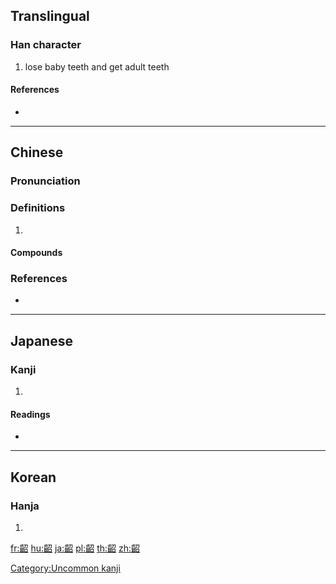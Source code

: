 {{character info/new}}
{{also|龆}}
==Translingual==

===Han character===
{{Han char|rn=211|rad=齒|as=05|sn=20|four=27762|canj=YUSHR}}

# lose baby teeth and get adult teeth

====References====
* {{Han ref|kx=1533.250|dkj=48631|dj=2071.330|hdz=74792.050|uh=9F60|ud=40800|bh=F5BB|bd=62907}}

----

==Chinese==
{{zh-forms|s=龆}}

===Pronunciation===
{{zh-pron
|m=tiáo
|c=tiu4
|cat=
}}

===Definitions===
{{zh-hanzi}}

# {{rfdef|zh}}

====Compounds====
{{zh-der|齠始|齠容|齠年|齠年稚齒|齠齔}}

===References===
* {{R:twedu|B06311}}

----

==Japanese==

===Kanji===
{{ja-kanji|grade=|rs=齒05}}

# {{defn|lang=ja|sort=齒05}}

====Readings====
* {{ja-readings|on=[[ちょう]] (chō)|kun=[[みそっぱ]] (misoppa)}}

----

==Korean==

===Hanja===
{{ko-hanja|hangeul=초|eumhun=|rv=cho|mr=ch'o|y=cho}}

# {{defn|lang=ko|sort=齒05}}

[[Category:Uncommon kanji]]

[[fr:齠]]
[[hu:齠]]
[[ja:齠]]
[[pl:齠]]
[[th:齠]]
[[zh:齠]]